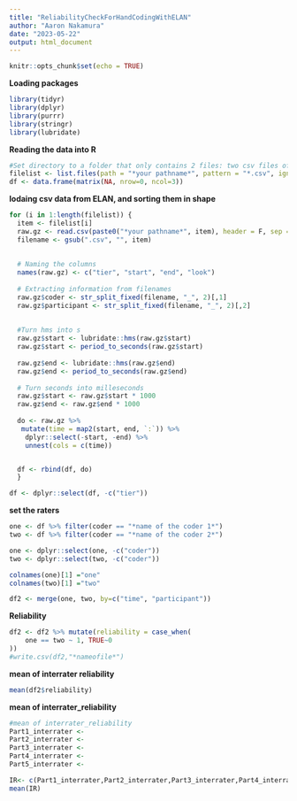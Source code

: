 ```yaml
---
title: "ReliabilityCheckForHandCodingWithELAN"
author: "Aaron Nakamura"
date: "2023-05-22"
output: html_document
---
```


```r
knitr::opts_chunk$set(echo = TRUE)
```

**Loading packages**
```r
library(tidyr)
library(dplyr)
library(purrr)
library(stringr)
library(lubridate)
```

**Reading the data into R**
```r
#Set directory to a folder that only contains 2 files: two csv files of two coders, the same participant
filelist <- list.files(path = "*your pathname*", pattern = "*.csv", ignore.case = F, all.files = F)
df <- data.frame(matrix(NA, nrow=0, ncol=3))
```

**lodaing csv data from ELAN, and sorting them in shape**
```r

for (i in 1:length(filelist)) {
  item <- filelist[i]
  raw.gz <- read.csv(paste0("*your pathname*", item), header = F, sep = ",")
  filename <- gsub(".csv", "", item)
  
  
  # Naming the columns
  names(raw.gz) <- c("tier", "start", "end", "look")
  
  # Extracting information from filenames
  raw.gz$coder <- str_split_fixed(filename, "_", 2)[,1]
  raw.gz$participant <- str_split_fixed(filename, "_", 2)[,2]
  
  
  #Turn hms into s
  raw.gz$start <- lubridate::hms(raw.gz$start)
  raw.gz$start <- period_to_seconds(raw.gz$start)
  
  raw.gz$end <- lubridate::hms(raw.gz$end)
  raw.gz$end <- period_to_seconds(raw.gz$end)
  
  # Turn seconds into milleseconds
  raw.gz$start <- raw.gz$start * 1000
  raw.gz$end <- raw.gz$end * 1000
  
  do <- raw.gz %>% 
   mutate(time = map2(start, end, `:`)) %>% 
    dplyr::select(-start, -end) %>% 
    unnest(cols = c(time))


  df <- rbind(df, do)
  }
```

```r
df <- dplyr::select(df, -c("tier"))
```

**set the raters**
``` r
one <- df %>% filter(coder == "*name of the coder 1*")
two <- df %>% filter(coder == "*name of the coder 2*")

one <- dplyr::select(one, -c("coder"))
two <- dplyr::select(two, -c("coder"))

colnames(one)[1] ="one"
colnames(two)[1] ="two"

df2 <- merge(one, two, by=c("time", "participant"))
``` 

**Reliability**
``` r

df2 <- df2 %>% mutate(reliability = case_when(
    one == two ~ 1, TRUE~0
))
#write.csv(df2,"*nameofile*") 
``` 

**mean of interrater reliability**
```r
mean(df2$reliability)

``` 

**mean of interrater_reliability**
```r
#mean of interrater_reliability
Part1_interrater <-
Part2_interrater <-
Part3_interrater <-
Part4_interrater <-
Part5_interrater <-

IR<- c(Part1_interrater,Part2_interrater,Part3_interrater,Part4_interrater,Part5_interrater)
mean(IR)
```



